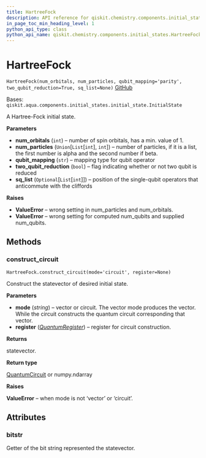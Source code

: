 ```yaml
---
title: HartreeFock
description: API reference for qiskit.chemistry.components.initial_states.HartreeFock
in_page_toc_min_heading_level: 1
python_api_type: class
python_api_name: qiskit.chemistry.components.initial_states.HartreeFock
---
```


# HartreeFock

<span id="qiskit.chemistry.components.initial_states.HartreeFock" />

`HartreeFock(num_orbitals, num_particles, qubit_mapping='parity', two_qubit_reduction=True, sq_list=None)` [GitHub](https://github.com/qiskit-community/qiskit-aqua/tree/stable/0.9/qiskit/chemistry/components/initial_states/hartree_fock.py "view source code")

Bases: `qiskit.aqua.components.initial_states.initial_state.InitialState`

A Hartree-Fock initial state.

**Parameters**

*   **num\_orbitals** (`int`) – number of spin orbitals, has a min. value of 1.
*   **num\_particles** (`Union`\[`List`\[`int`], `int`]) – number of particles, if it is a list, the first number is alpha and the second number if beta.
*   **qubit\_mapping** (`str`) – mapping type for qubit operator
*   **two\_qubit\_reduction** (`bool`) – flag indicating whether or not two qubit is reduced
*   **sq\_list** (`Optional`\[`List`\[`int`]]) – position of the single-qubit operators that anticommute with the cliffords

**Raises**

*   **ValueError** – wrong setting in num\_particles and num\_orbitals.
*   **ValueError** – wrong setting for computed num\_qubits and supplied num\_qubits.

## Methods

### construct\_circuit

<span id="qiskit.chemistry.components.initial_states.HartreeFock.construct_circuit" />

`HartreeFock.construct_circuit(mode='circuit', register=None)`

Construct the statevector of desired initial state.

**Parameters**

*   **mode** (*string*) – vector or circuit. The vector mode produces the vector. While the circuit constructs the quantum circuit corresponding that vector.
*   **register** ([*QuantumRegister*](qiskit.circuit.QuantumRegister "qiskit.circuit.QuantumRegister")) – register for circuit construction.

**Returns**

statevector.

**Return type**

[QuantumCircuit](qiskit.circuit.QuantumCircuit "qiskit.circuit.QuantumCircuit") or numpy.ndarray

**Raises**

**ValueError** – when mode is not ‘vector’ or ‘circuit’.

## Attributes

<span id="qiskit.chemistry.components.initial_states.HartreeFock.bitstr" />

### bitstr

Getter of the bit string represented the statevector.

